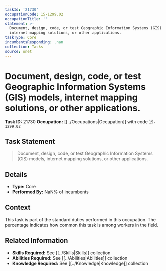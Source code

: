 ```yaml
---
taskId: '21730'
occupationCode: 15-1299.02
occupationTitle: ''
statement: >-
  Document, design, code, or test Geographic Information Systems (GIS) models,
  internet mapping solutions, or other applications.
taskType: Core
incumbentsResponding: .nan
collection: Tasks
source: onet
---
```

# Document, design, code, or test Geographic Information Systems (GIS) models, internet mapping solutions, or other applications.

**Task ID:** 21730
**Occupation:** [[../Occupations|Occupation]] with code `15-1299.02`

## Task Statement

> Document, design, code, or test Geographic Information Systems (GIS) models, internet mapping solutions, or other applications.

## Details

- **Type:** Core
- **Performed By:** NaN% of incumbents

## Context

This task is part of the standard duties performed in this occupation. The percentage indicates how common this task is among workers in the field.

## Related Information

- **Skills Required:** See [[../Skills|Skills]] collection
- **Abilities Required:** See [[../Abilities|Abilities]] collection
- **Knowledge Required:** See [[../Knowledge|Knowledge]] collection
